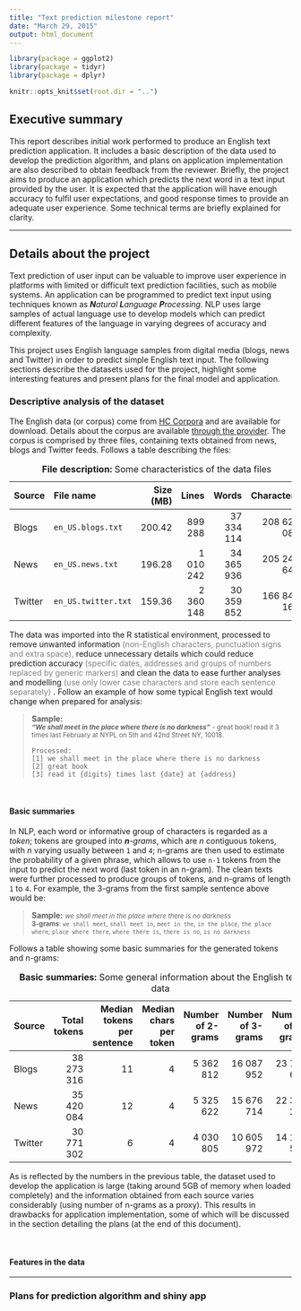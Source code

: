 ```yaml
---
title: "Text prediction milestone report"
date: "March 29, 2015"
output: html_document
---
```



```r
library(package = ggplot2)
library(package = tidyr)
library(package = dplyr)

knitr::opts_knit$set(root.dir = "..")
```

## Executive summary

This report describes initial work performed to produce an English text prediction application.
It includes a basic description of the data used to develop the prediction algorithm,
and plans on application implementation are also described to obtain feedback from the reviewer.
Briefly, the project aims to produce an application which predicts the next word in a text input provided by the user.
It is expected that the application will have enough accuracy to fulfil user expectations,
and good response times to provide an adequate user experience.
Some technical terms are briefly explained for clarity.

---

## Details about the project

Text prediction of user input can be valuable to improve user experience in platforms with limited or difficult text prediction facilities,
such as mobile systems.
An application can be programmed to predict text input using techniques known as _**N**atural **L**anguage **P**rocessing_.
NLP uses large samples of actual language use to develop models
which can predict different features of the language in varying degrees of accuracy and complexity.

This project uses English language samples from digital media (blogs, news and Twitter)
in order to predict simple English text input.
The following sections describe the datasets used for the project,
highlight some interesting features and
present plans for the final model and application.




### Descriptive analysis of the dataset

The English data (or corpus) come from [HC Corpora](http://www.corpora.heliohost.org/) and are available for download.
Details about the corpus are available [through the provider](http://www.corpora.heliohost.org/aboutcorpus.html).
The corpus is comprised by three files, containing texts obtained from news, blogs and Twitter feeds.
Follows a table describing the files:

--------------------------------------------------------------------------------
Source   File name               Size (MB)     Lines        Words     Characters
-------- --------------------- ----------- --------- ------------ --------------
Blogs     `en_US.blogs.txt`      200.42      899 288   37 334 114    208 623 085

News      `en_US.news.txt`       196.28    1 010 242   34 365 936    205 243 643

Twitter   `en_US.twitter.txt`    159.36    2 360 148   30 359 852    166 843 164
--------------------------------------------------------------------------------

Table: **File description:** Some characteristics of the data files


The data was imported into the R statistical environment,
processed to remove unwanted information
<span style="color: grey">
  (non-English characters, punctuation signs and extra space),
</span>
reduce unnecessary details which could reduce prediction accuracy
<span style="color: grey">
  (specific dates, addresses and groups of numbers replaced by generic markers)
</span>
and clean the data to ease further analyses and modelling
<span style="color: grey">
  (use only lower case characters and store each sentence separately)
</span>.
Follow an example of how some typical English text would change when prepared for analysis:

> **Sample:**  
> <small>
> <b><i>"We shall meet in the place where there is no darkness"</i></b>
> <span> - great book! read it 3 times last February
> at NYPL on 5th and 42nd Street NY, 10018.</span>
> </small>
>
> ```
> Processed:
> [1] we shall meet in the place where there is no darkness
> [2] great book
> [3] read it {digits} times last {date} at {address}
> ```

</br>




#### Basic summaries

In NLP, each word or informative group of characters is regarded as a _token_;
tokens are grouped into _**n**-grams_, which are _n_ contiguous tokens, with _n_ varying usually between `1` and `4`;
n-grams are then used to estimate the probability of a given phrase,
which allows to use `n-1` tokens from the input to predict the next word
(last token in an n-gram).
The clean texts were further processed to produce groups of tokens,
and n-grams of length `1` to `4`.
For example, the 3-grams from the first sample sentence above would be:

> **Sample:**
> <small><i>we shall meet in the place where there is no darkness</i>  
> <b>3-grams</b>: `we shall meet`, `shall meet in`, `meet in the`,
> `in the place`, `the place where`, `place where there`, `where there is`,
> `there is no`, `is no darkness`
> </small>


Follows a table showing some basic summaries for the generated tokens and n-grams:

--------------------------------------------------------------------------------
Source       Total  Median tokens  Median chars  Number of  Number of  Number of
            tokens   per sentence     per token    2-grams    3-grams    4-grams
------- ---------- -------------- ------------- ---------- ---------- ----------
Blogs   38 273 316             11             4  5 362 812 16 087 952 23 724 661

News    35 420 084             12             4  5 325 622 15 676 714 22 380 268

Twitter 30 771 302              6             4  4 030 805 10 605 972 14 170 541
--------------------------------------------------------------------------------

Table: **Basic summaries:** Some general information about the English text data


As is reflected by the numbers in the previous table,
the dataset used to develop the application is large
(taking around 5GB of memory when loaded completely)
and the information obtained from each source varies considerably
(using number of n-grams as a proxy).
This results in drawbacks for application implementation,
some of which will be discussed in the section detailing the plans
(at the end of this document).

</br>




#### Features in the data




---

### Plans for prediction algorithm and shiny app

